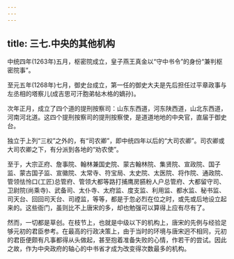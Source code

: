 ```yaml
---
---
---
```

title: 三七.中央的其他机构
---



中统四年(1263年)五月，枢密院成立，皇子燕王真金以“守中书令”的身份“兼判枢密院事”。

至元五年(1268年)七月，御史台成立，第一任的御史大夫是先后担任过平章政事与左丞相的塔察儿(成吉思可汗胞弟帖木格的嫡孙)。

次年正月，成立了四个道的提刑按察司：山东东西道，河东陕西道，山北东西道，河南河北道。这四个提刑按察司的提刑按察使，是道道地地的中央官，直届于御史台。

独立于上列“三权”之外的，有“司农卿”，即中统四年以后的“大司农卿”。司农卿或大司农卿之下，有分派到各地的“劝农使”。

至于，大宗正府、詹事院、翰林兼国史院、蒙古翰林院、集贤院、宣政院、国子监、蒙古国子监、宣徽院、太常寺、符宝局、太史院、太医院、将作院、通政院、管领怯怜口(工匠)总管府、管领大都等路打捕鹰房臙粉人户总管府、大都留守司、卫尉院(尚乘寺)、武备司、太仆寺、太府监、度支监、利用监、都水监、秘书监、司天台、回回司天台、司禋监，等等，都是于忽必烈在位之时，或先或后地设立起来的。这些衙门，虽则比不上唐宋的多，却也勉强可以算得上应有尽有了。

然而，一切都是草创。在枝节上，也就是中级以下的机构上，唐宋的先例与经验足够元初的君臣参考。在最高的行政决策上，由于当时的环境与唐宋迥不相同，元初的君臣便颇有凡事都得从头做起，甚至抱着准备失败的心情，作若干的尝试。因此之故，作为中央政府的轴心的中书省才成为改变得次数最多的机构。